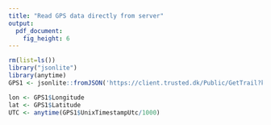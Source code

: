 ```yaml
---
title: "Read GPS data directly from server"
output: 
  pdf_document: 
    fig_height: 6
---
```


  

```r
rm(list=ls())
library("jsonlite")
library(anytime)
GPS1 <- jsonlite::fromJSON('https://client.trusted.dk/Public/GetTrail?key=oGpy6z41mAOjI35p&id=88462&skip=0&count=100')

```

```r
lon <- GPS1$Longitude
lat <- GPS1$Latitude
UTC <- anytime(GPS1$UnixTimestampUtc/1000)
```


 